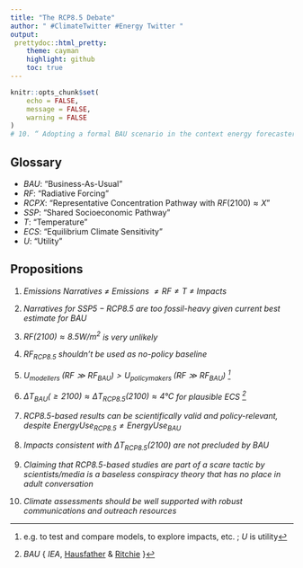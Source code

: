 ```yaml
---
title: "The RCP8.5 Debate"
author: " #ClimateTwitter #Energy Twitter "
output:
 prettydoc::html_pretty:
    theme: cayman
    highlight: github
    toc: true
---
```


```r
knitr::opts_chunk$set(
	echo = FALSE,
	message = FALSE,
	warning = FALSE
)
# 10. “ Adopting a formal BAU scenario in the context energy forecasters in this thread desire is a decision policymakers would need to make (but they don't seem to get that!).
```
## Glossary

* $BAU$: "Business-As-Usual"
* $RF$: "Radiative Forcing"
* $RCPX$: "Representative Concentration Pathway with $RF(2100)\approx X$"
* $SSP$: "Shared Socioeconomic Pathway"
* $T$: "Temperature"
* $ECS$: "Equilibrium Climate Sensitivity"
* $U$: "Utility"

## Propositions 

1. *Emissions Narratives $\neq$ Emissions $\neq RF \neq T$ $\neq$ Impacts*

1. *Narratives for $SSP5-RCP8.5$ are too fossil-heavy given current best estimate for $BAU$*

1. *$RF(2100)\approx 8.5 W/{m^2}$ is very unlikely*

1. *$RF_{RCP8.5}$ shouldn't be used as no-policy baseline*

1. *$U_{\text{modellers }}(RF\gg RF_{BAU}) > U_{\text{policymakers }}(RF\gg RF_{BAU})$ ^[e.g. to test and compare models, to explore impacts, etc. ; $U$ is utility]*

1. *$\Delta T_{BAU}(\geq 2100) \approx \Delta T_{RCP8.5}(2100) \approx 4°C$ for plausible $ECS$ ^[$BAU$ \in \{ $IEA$, [Hausfather](https://twitter.com/hausfath) \& [Ritchie](https://twitter.com/jritch) \}]*

1. *$RCP8.5$-based results can be scientifically valid and policy-relevant, despite $\textit{EnergyUse}_{RCP8.5} \neq \textit{EnergyUse}_{BAU}$*

1. *Impacts consistent with $\Delta T_{RCP8.5}(2100)$ are not precluded by $BAU$*

1. *Claiming that RCP8.5-based studies are part of a scare tactic by scientists/media is a baseless conspiracy theory that has no place in adult conversation*

1. *Climate assessments should be well supported with robust communications and outreach resources*




